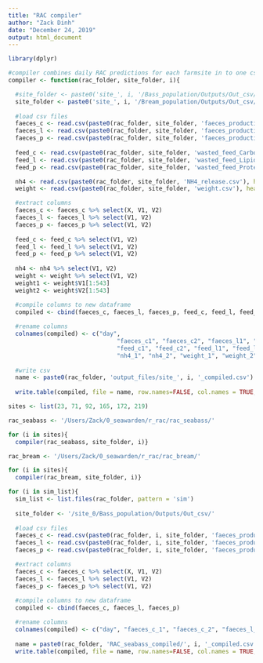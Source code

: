 ```yaml
---
title: "RAC compiler"
author: "Zack Dinh"
date: "December 24, 2019"
output: html_document
---
```


```r
library(dplyr)

#compiler combines daily RAC predictions for each farmsite in to one csv file
compiler <- function(rac_folder, site_folder, i){

  #site_folder <- paste0('site_', i, '/Bass_population/Outputs/Out_csv/') 
  site_folder <- paste0('site_', i, '/Bream_population/Outputs/Out_csv/')
  
  #load csv files
  faeces_c <- read.csv(paste0(rac_folder, site_folder, 'faeces_production_Carbohydrates.csv'), header=TRUE, sep=",")
  faeces_l <- read.csv(paste0(rac_folder, site_folder, 'faeces_production_Lipids.csv'), header=TRUE, sep=",")
  faeces_p <- read.csv(paste0(rac_folder, site_folder, 'faeces_production_Proteins.csv'), header=TRUE, sep=",")
  
  feed_c <- read.csv(paste0(rac_folder, site_folder, 'wasted_feed_Carbohydrates.csv'), header=TRUE, sep=",")
  feed_l <- read.csv(paste0(rac_folder, site_folder, 'wasted_feed_Lipids.csv'), header=TRUE, sep=",")
  feed_p <- read.csv(paste0(rac_folder, site_folder, 'wasted_feed_Proteins.csv'), header=TRUE, sep=",")

  nh4 <- read.csv(paste0(rac_folder, site_folder, 'NH4_release.csv'), header=TRUE, sep=",")  
  weight <- read.csv(paste0(rac_folder, site_folder, 'weight.csv'), header=TRUE, sep=",")  

  #extract columns
  faeces_c <- faeces_c %>% select(X, V1, V2)
  faeces_l <- faeces_l %>% select(V1, V2)
  faeces_p <- faeces_p %>% select(V1, V2)
  
  feed_c <- feed_c %>% select(V1, V2)
  feed_l <- feed_l %>% select(V1, V2)
  feed_p <- feed_p %>% select(V1, V2)
  
  nh4 <- nh4 %>% select(V1, V2)
  weight <- weight %>% select(V1, V2) 
  weight1 <- weight$V1[1:543]
  weight2 <- weight$V2[1:543]

  #compile columns to new dataframe
  compiled <- cbind(faeces_c, faeces_l, faeces_p, feed_c, feed_l, feed_p, nh4, weight1, weight2)
  
  #rename columns
  colnames(compiled) <- c("day", 
                               "faeces_c1", "faeces_c2", "faeces_l1", "faeces_l2", "faeces_p1", "faeces_p2", 
                               "feed_c1", "feed_c2", "feed_l1", "feed_l2", "feed_p1", "feed_p2", 
                               "nh4_1", "nh4_2", "weight_1", "weight_2")
  
  #write csv
  name <- paste0(rac_folder, 'output_files/site_', i, '_compiled.csv')
  
  write.table(compiled, file = name, row.names=FALSE, col.names = TRUE, sep=",")}
```

```r
sites <- list(23, 71, 92, 165, 172, 219)

rac_seabass <- '/Users/Zack/0_seawarden/r_rac/rac_seabass/'

for (i in sites){
  compiler(rac_seabass, site_folder, i)}

rac_bream <- '/Users/Zack/0_seawarden/r_rac/rac_bream/'

for (i in sites){
  compiler(rac_bream, site_folder, i)}
```

```r
for (i in sim_list){
  sim_list <- list.files(rac_folder, pattern = 'sim')
  
  site_folder <- '/site_0/Bass_population/Outputs/Out_csv/'
  
  #load csv files
  faeces_c <- read.csv(paste0(rac_folder, i, site_folder, 'faeces_production_Carbohydrates.csv'), header=TRUE, sep=",")
  faeces_l <- read.csv(paste0(rac_folder, i, site_folder, 'faeces_production_Lipids.csv'), header=TRUE, sep=",")
  faeces_p <- read.csv(paste0(rac_folder, i, site_folder, 'faeces_production_Proteins.csv'), header=TRUE, sep=",")

  #extract columns
  faeces_c <- faeces_c %>% select(X, V1, V2)
  faeces_l <- faeces_l %>% select(V1, V2)
  faeces_p <- faeces_p %>% select(V1, V2)
  
  #compile columns to new dataframe
  compiled <- cbind(faeces_c, faeces_l, faeces_p)

  #rename columns
  colnames(compiled) <- c("day", "faeces_c_1", "faeces_c_2", "faeces_l_1", "faeces_l_2", "faeces_p_1", "faeces_p_2")
  
  name = paste0(rac_folder, 'RAC_seabass_compiled/', i, '_compiled.csv')
  write.table(compiled, file = name, row.names=FALSE, col.names = TRUE, sep=",")}
```
